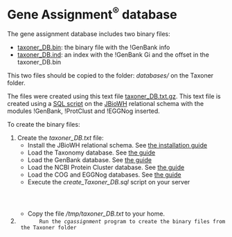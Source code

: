 = Gene Assignment<sup>®</sup> database =

The gene assignment database includes two binary files: 

<ul>
    <li>[http://pongor.itk.ppke.hu/geneassigment/taxoner_DB.bin taxoner_DB.bin]: the binary file with the !GenBank info</li>
    <li>[http://pongor.itk.ppke.hu/geneassigment/taxoner_DB.ind taxoner_DB.ind]: an index with the !GenBank Gi and the offset in the taxoner_DB.bin</li>
</ul>

This two files should be copied to the folder: <i>databases/</i> on the Taxoner folder.

The files were created using this text file [http://pongor.itk.ppke.hu/geneassigment/taxoner_DB.txt.gz taxoner_DB.txt.gz]. This text file is created using a [http://taxoner.googlecode.com/svn/trunk/Taxoner/src/cgassignment/create_Taxoner_DB.sql SQL script] on the [http://code.google.com/p/jbiowh/ JBioWH] relational schema with the modules !GenBank, !ProtClust and !EGGNog inserted.


To create the binary files:

<ol>
    <li>Create the <i>taxoner_DB.txt</i> file:<br>
        <ul>
            <li>Install the JBioWH relational schema. See [http://code.google.com/p/jbiowh/wiki/InstallationGuide the installation guide]</li>
            <li>Load the Taxonomy database. See [http://code.google.com/p/jbiowh/wiki/TaxonomyCF the guide]</li>
            <li>Load the GenBank database. See [http://code.google.com/p/jbiowh/wiki/GenBankCF the guide]</li>
            <li>Load the NCBI Protein Cluster database. See [http://code.google.com/p/jbiowh/wiki/NCBIProtClustCF the guide]</li>
            <li>Load the COG and EGGNog databases. See [http://code.google.com/p/jbiowh/wiki/COGCF the guide]</li>
            <li>Execute the <i>create_Taxoner_DB.sql</i> script on your server
                {{{mysql biowh < create_Taxoner_DB.sql}}}
            </li>
            <li>Copy the file <i>/tmp/taxoner_DB.txt</i> to your home.</li>
        </ul>
    
    <li>
        Run the <i>cgassignment</i> program to create the binary files from the Taxoner folder
        {{{./bin/cgassignment -w -t ~/taxoner_DB.txt -b databases/taxoner_DB.bin -i databases/taxoner_DB.ind}}}
    </li>

